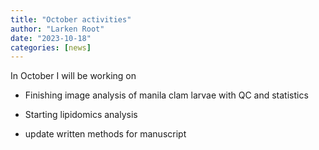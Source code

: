 ```yaml
---
title: "October activities"
author: "Larken Root"
date: "2023-10-18"
categories: [news]
---
```


In October I will be working on

-   Finishing image analysis of manila clam larvae with QC and statistics

-   Starting lipidomics analysis

-   update written methods for manuscript
